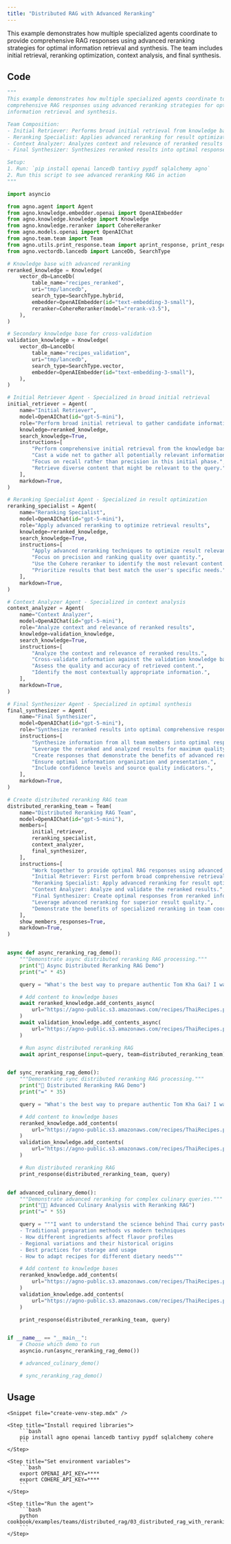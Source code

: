 ```yaml
---
title: "Distributed RAG with Advanced Reranking"
---
```


This example demonstrates how multiple specialized agents coordinate to provide comprehensive RAG responses using advanced reranking strategies for optimal information retrieval and synthesis. The team includes initial retrieval, reranking optimization, context analysis, and final synthesis.

## Code

```python cookbook/examples/teams/distributed_rag/03_distributed_rag_with_reranking.py
"""
This example demonstrates how multiple specialized agents coordinate to provide
comprehensive RAG responses using advanced reranking strategies for optimal
information retrieval and synthesis.

Team Composition:
- Initial Retriever: Performs broad initial retrieval from knowledge base
- Reranking Specialist: Applies advanced reranking for result optimization
- Context Analyzer: Analyzes context and relevance of reranked results
- Final Synthesizer: Synthesizes reranked results into optimal responses

Setup:
1. Run: `pip install openai lancedb tantivy pypdf sqlalchemy agno`
2. Run this script to see advanced reranking RAG in action
"""

import asyncio

from agno.agent import Agent
from agno.knowledge.embedder.openai import OpenAIEmbedder
from agno.knowledge.knowledge import Knowledge
from agno.knowledge.reranker import CohereReranker
from agno.models.openai import OpenAIChat
from agno.team.team import Team
from agno.utils.print_response.team import aprint_response, print_response
from agno.vectordb.lancedb import LanceDb, SearchType

# Knowledge base with advanced reranking
reranked_knowledge = Knowledge(
    vector_db=LanceDb(
        table_name="recipes_reranked",
        uri="tmp/lancedb",
        search_type=SearchType.hybrid,
        embedder=OpenAIEmbedder(id="text-embedding-3-small"),
        reranker=CohereReranker(model="rerank-v3.5"),
    ),
)

# Secondary knowledge base for cross-validation
validation_knowledge = Knowledge(
    vector_db=LanceDb(
        table_name="recipes_validation",
        uri="tmp/lancedb",
        search_type=SearchType.vector,
        embedder=OpenAIEmbedder(id="text-embedding-3-small"),
    ),
)

# Initial Retriever Agent - Specialized in broad initial retrieval
initial_retriever = Agent(
    name="Initial Retriever",
    model=OpenAIChat(id="gpt-5-mini"),
    role="Perform broad initial retrieval to gather candidate information",
    knowledge=reranked_knowledge,
    search_knowledge=True,
    instructions=[
        "Perform comprehensive initial retrieval from the knowledge base.",
        "Cast a wide net to gather all potentially relevant information.",
        "Focus on recall rather than precision in this initial phase.",
        "Retrieve diverse content that might be relevant to the query.",
    ],
    markdown=True,
)

# Reranking Specialist Agent - Specialized in result optimization
reranking_specialist = Agent(
    name="Reranking Specialist",
    model=OpenAIChat(id="gpt-5-mini"),
    role="Apply advanced reranking to optimize retrieval results",
    knowledge=reranked_knowledge,
    search_knowledge=True,
    instructions=[
        "Apply advanced reranking techniques to optimize result relevance.",
        "Focus on precision and ranking quality over quantity.",
        "Use the Cohere reranker to identify the most relevant content.",
        "Prioritize results that best match the user's specific needs.",
    ],
    markdown=True,
)

# Context Analyzer Agent - Specialized in context analysis
context_analyzer = Agent(
    name="Context Analyzer",
    model=OpenAIChat(id="gpt-5-mini"),
    role="Analyze context and relevance of reranked results",
    knowledge=validation_knowledge,
    search_knowledge=True,
    instructions=[
        "Analyze the context and relevance of reranked results.",
        "Cross-validate information against the validation knowledge base.",
        "Assess the quality and accuracy of retrieved content.",
        "Identify the most contextually appropriate information.",
    ],
    markdown=True,
)

# Final Synthesizer Agent - Specialized in optimal synthesis
final_synthesizer = Agent(
    name="Final Synthesizer",
    model=OpenAIChat(id="gpt-5-mini"),
    role="Synthesize reranked results into optimal comprehensive responses",
    instructions=[
        "Synthesize information from all team members into optimal responses.",
        "Leverage the reranked and analyzed results for maximum quality.",
        "Create responses that demonstrate the benefits of advanced reranking.",
        "Ensure optimal information organization and presentation.",
        "Include confidence levels and source quality indicators.",
    ],
    markdown=True,
)

# Create distributed reranking RAG team
distributed_reranking_team = Team(
    name="Distributed Reranking RAG Team",
    model=OpenAIChat(id="gpt-5-mini"),
    members=[
        initial_retriever,
        reranking_specialist,
        context_analyzer,
        final_synthesizer,
    ],
    instructions=[
        "Work together to provide optimal RAG responses using advanced reranking.",
        "Initial Retriever: First perform broad comprehensive retrieval.",
        "Reranking Specialist: Apply advanced reranking for result optimization.",
        "Context Analyzer: Analyze and validate the reranked results.",
        "Final Synthesizer: Create optimal responses from reranked information.",
        "Leverage advanced reranking for superior result quality.",
        "Demonstrate the benefits of specialized reranking in team coordination.",
    ],
    show_members_responses=True,
    markdown=True,
)


async def async_reranking_rag_demo():
    """Demonstrate async distributed reranking RAG processing."""
    print("🎯 Async Distributed Reranking RAG Demo")
    print("=" * 45)

    query = "What's the best way to prepare authentic Tom Kha Gai? I want traditional methods and modern variations."

    # Add content to knowledge bases
    await reranked_knowledge.add_contents_async(
        url="https://agno-public.s3.amazonaws.com/recipes/ThaiRecipes.pdf"
    )
    await validation_knowledge.add_contents_async(
        url="https://agno-public.s3.amazonaws.com/recipes/ThaiRecipes.pdf"
    )

    # Run async distributed reranking RAG
    await aprint_response(input=query, team=distributed_reranking_team)


def sync_reranking_rag_demo():
    """Demonstrate sync distributed reranking RAG processing."""
    print("🎯 Distributed Reranking RAG Demo")
    print("=" * 35)

    query = "What's the best way to prepare authentic Tom Kha Gai? I want traditional methods and modern variations."

    # Add content to knowledge bases
    reranked_knowledge.add_contents(
        url="https://agno-public.s3.amazonaws.com/recipes/ThaiRecipes.pdf"
    )
    validation_knowledge.add_contents(
        url="https://agno-public.s3.amazonaws.com/recipes/ThaiRecipes.pdf"
    )

    # Run distributed reranking RAG
    print_response(distributed_reranking_team, query)


def advanced_culinary_demo():
    """Demonstrate advanced reranking for complex culinary queries."""
    print("👨‍🍳 Advanced Culinary Analysis with Reranking RAG")
    print("=" * 55)

    query = """I want to understand the science behind Thai curry pastes. Can you explain:
    - Traditional preparation methods vs modern techniques
    - How different ingredients affect flavor profiles
    - Regional variations and their historical origins
    - Best practices for storage and usage
    - How to adapt recipes for different dietary needs"""

    # Add content to knowledge bases
    reranked_knowledge.add_contents(
        url="https://agno-public.s3.amazonaws.com/recipes/ThaiRecipes.pdf"
    )
    validation_knowledge.add_contents(
        url="https://agno-public.s3.amazonaws.com/recipes/ThaiRecipes.pdf"
    )

    print_response(distributed_reranking_team, query)


if __name__ == "__main__":
    # Choose which demo to run
    asyncio.run(async_reranking_rag_demo())

    # advanced_culinary_demo()

    # sync_reranking_rag_demo()
```

## Usage

<Steps>

    <Snippet file="create-venv-step.mdx" />

    <Step title="Install required libraries">
        ```bash
        pip install agno openai lancedb tantivy pypdf sqlalchemy cohere
        ```
    </Step>

    <Step title="Set environment variables">
        ```bash
        export OPENAI_API_KEY=****
        export COHERE_API_KEY=****
        ```
    </Step>

    <Step title="Run the agent">
        ```bash
        python cookbook/examples/teams/distributed_rag/03_distributed_rag_with_reranking.py
        ```
    </Step>

</Steps>